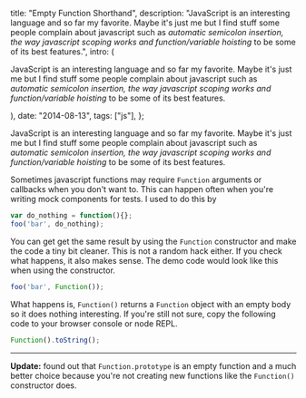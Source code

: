 


  title: "Empty Function Shorthand",
  description: "JavaScript is an interesting language and so far my favorite. Maybe  it's just me but I find stuff some people complain about javascript such  as _automatic semicolon insertion, the way javascript scoping works and function/variable hoisting_ to be some of its best features.",
  intro: (
    <section>
      <p>JavaScript is an interesting language and so far my favorite. Maybe  it's just me but I find stuff some people complain about javascript such  as _automatic semicolon insertion, the way javascript scoping works and function/variable hoisting_ to be some of its best features.</p>
    </section>
  ),
  date: "2014-08-13",
  tags: ["js"],
};


JavaScript is an interesting language and so far my favorite. Maybe  it's just me but I find stuff some people complain about javascript such  as _automatic semicolon insertion, the way javascript scoping works and function/variable hoisting_ to be some of its best features.

Sometimes javascript functions may require `Function` arguments or callbacks when you don't want to. This can happen often  when you're writing mock components for tests. I used to do this by

```js
var do_nothing = function(){};
foo('bar', do_nothing);
```

You can get get the same result by using the `Function` constructor and make the code a tiny bit cleaner. This is not a random  hack either. If you check what happens, it also makes sense. The demo  code would look like this when using the constructor.

```js
foo('bar', Function());
```

What happens is, `Function()` returns a `Function` object with an empty body so it does nothing interesting. If you're  still not sure, copy the following code to your browser console or node  REPL.

```js
Function().toString();
```

---

**Update:** found out that `Function.prototype` is an empty function and a much better choice because you're not creating new functions like the `Function()` constructor does.
